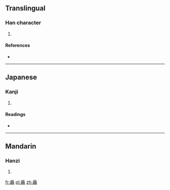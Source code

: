 ==Translingual==

===Han character===
{{Han char|rn=85|rad=水|as=23|sn=27|four=2623<sub>2</sub>|canj=竹水竹水水 (HEHEE)}}

# {{defn|Han|sort=水23}}

====References====
* {{Han ref|kx=0664.200|dkj=18834|dj=1073.090|hdz=31798.100|uh=7065|ud=28773|bh=F9A3|bd=63907}}

----

==Japanese==

===Kanji===
{{ja-kanji|grade=|rs=水23}}

# {{defn|lang=ja|sort=水23}}

====Readings====
* {{ja-readings|on=[[しゅん]] (shun), [[じゅん]] (jun), [[せん]] (sen)|kun=[[たくさんのいずみ]] (takusannoizumi)}}

----

==Mandarin==

===Hanzi===
{{cmn-hanzi|pin=[[xún]] ([[xun2]])|wg=hsün<sup>2</sup>}}

# {{defn|lang=cmn|sort=水23}}

[[fr:灥]]
[[pl:灥]]
[[zh:灥]]